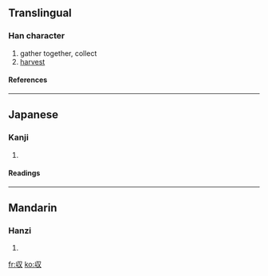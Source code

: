 {{see|收}}

==Translingual==
===Han character===
{{Han char|rn=29|rad=又|as=02|sn=4|four=|canj=女中水 (VLE)}}
# gather together, collect
# [[harvest]]
====References====
{{Han ref|kx=0165.210|dkj=03128|dj=0376.010|hdz=10393.030|uh=53CE|ud=21454}}
----
==Japanese==
===Kanji===
{{ja-kanji|grade=6|rs=又02}}
# {{defn|Japanese}} 
====Readings====
{{ja-readings|on=[[しゅう]] (shū)|kun=[[おさめる]] (osameru), [[おさまる]] (osamaru)}}
----
==Mandarin==
===Hanzi===
{{cmn-hanzi|pin=[[bō]] ([[bo1]]), [[fǎ]] ([[fa3]]), [[fà]] ([[fa4]]), [[shōu]] ([[shou1]])|wg=po<sup>1</sup>, fa<sup>3</sup>, fa<sup>4</sup>, shou<sup>1</sup>}}
# {{defn|Mandarin}}

[[fr:収]]
[[ko:収]]